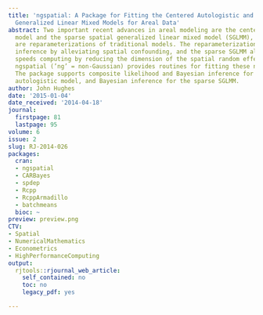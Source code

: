 ```yaml
---
title: 'ngspatial: A Package for Fitting the Centered Autologistic and Sparse Spatial
  Generalized Linear Mixed Models for Areal Data'
abstract: Two important recent advances in areal modeling are the centered autologistic
  model and the sparse spatial generalized linear mixed model (SGLMM), both of which
  are reparameterizations of traditional models. The reparameterizations improve regression
  inference by alleviating spatial confounding, and the sparse SGLMM also greatly
  speeds computing by reducing the dimension of the spatial random effects. Package
  ngspatial (’ng’ = non-Gaussian) provides routines for fitting these new models.
  The package supports composite likelihood and Bayesian inference for the centered
  autologistic model, and Bayesian inference for the sparse SGLMM.
author: John Hughes
date: '2015-01-04'
date_received: '2014-04-18'
journal:
  firstpage: 81
  lastpage: 95
volume: 6
issue: 2
slug: RJ-2014-026
packages:
  cran:
  - ngspatial
  - CARBayes
  - spdep
  - Rcpp
  - RcppArmadillo
  - batchmeans
  bioc: ~
preview: preview.png
CTV:
- Spatial
- NumericalMathematics
- Econometrics
- HighPerformanceComputing
output:
  rjtools::rjournal_web_article:
    self_contained: no
    toc: no
    legacy_pdf: yes

---
```


